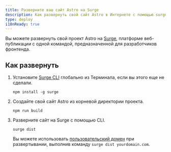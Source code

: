 ```yaml
---
title: Разверните ваш сайт Astro на Surge
description: Как развернуть свой сайт Astro в Интернете с помощью surge.sh
type: deploy
i18nReady: true
---
```


Вы можете развернуть свой проект Astro на [Surge](https://surge.sh/), платформе веб-публикации с одной командой, предназначенной для разработчиков фронтенда.

## Как развернуть

1. Установите [Surge CLI](https://www.npmjs.com/package/surge) глобально из Терминала, если вы этого еще не сделали.

    ```shell
    npm install -g surge
    ```

2. Создайте свой сайт Astro из корневой директории проекта.

    ```shell
    npm run build
    ```

3. Разверните сайт на Surge с помощью CLI.

    ```shell
    surge dist
    ```

    Вы можете использовать [пользовательский домен](http://surge.sh/help/adding-a-custom-domain) при развертывании, выполнив команду `surge dist yourdomain.com`.